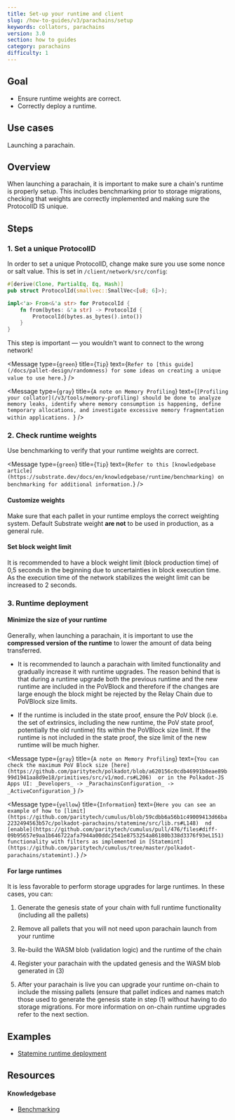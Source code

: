 ```yaml
---
title: Set-up your runtime and client
slug: /how-to-guides/v3/parachains/setup
keywords: collators, parachains
version: 3.0 
section: how to guides
category: parachains
difficulty: 1
---
```


## Goal

- Ensure runtime weights are correct.
- Correctly deploy a runtime.

## Use cases

Launching a parachain.

## Overview

When launching a parachain, it is important to make sure a chain's runtime is properly setup. This includes benchmarking prior to storage migrations, checking that weights are correctly implemented and making sure the ProtocolID IS unique.

## Steps

### 1. Set a unique ProtocolID

In order to set a unique ProtocolID, change make sure you use some nonce or salt value. This is set in
`/client/network/src/config`:

```rust
#[derive(Clone, PartialEq, Eq, Hash)]
pub struct ProtocolId(smallvec::SmallVec<[u8; 6]>);

impl<'a> From<&'a str> for ProtocolId {
	fn from(bytes: &'a str) -> ProtocolId {
		ProtocolId(bytes.as_bytes().into())
	}
}
```

This step is important &mdash; you wouldn't want to connect to the wrong network!

<Message
  type={`green`}
  title={`Tip`}
  text={`Refer to [this guide](/docs/pallet-design/randomness) for some ideas on creating a unique value to use here.`}
/>

<Message
  type={`gray`}
  title={`A note on Memory Profiling`}
  text={`[Profiling your collator](/v3/tools/memory-profiling) should be done to analyze memory leaks,
	identify where memory consumption is happening, define temporary
	allocations, and investigate excessive memory fragmentation within
	applications.
  `}
/>

### 2. Check runtime weights

Use benchmarking to verify that your runtime weights are correct.

<Message
  type={`green`}
  title={`Tip`}
  text={`Refer to this [knowledgebase article](https://substrate.dev/docs/en/knowledgebase/runtime/benchmarking) on benchmarking for additional information.`}
/>

#### Customize weights

Make sure that each pallet in your runtime employs the correct weighting system. Default Substrate weight **are not** to be used in production, as a general rule.

#### Set block weight limit

It is recommended to have a block weight limit (block production time) of 0,5 seconds in the beginning due to uncertainties in block execution time. As the execution time of the network stabilizes the weight limit can be increased to 2 seconds.

### 3. Runtime deployment

#### Minimize the size of your runtime

Generally, when launching a parachain, it is important to use the **compressed version of the runtime** to lower the amount of data being transferred.

- It is recommended to launch a parachain with limited functionality and gradually increase it with runtime upgrades. The reason behind that is that during a runtime upgrade both the previous runtime and the new runtime are included in the PoVBlock and therefore if the changes are large enough the block might be rejected by the Relay Chain due to PoVBlock size limits.

- If the runtime is included in the state proof, ensure the PoV block (i.e. the set of extrinsics, including the new runtime, the PoV state proof, potentially the old runtime) fits within the PoVBlock size limit. If the runtime is not included in the state proof, the size limit of the new runtime will be much higher.

<Message
  type={`gray`}
  title={`A note on Memory Profiling`}
  text={`You can check the maximum PoV Block size [here](https://github.com/paritytech/polkadot/blob/a620156c0cdb46991b8eae89b99d1941aa8d9e18/primitives/src/v1/mod.rs#L206) 
  or in the Polkadot-JS Apps UI: _Developers_ -> _ParachainsConfiguration_ -> _ActiveConfiguration_`}
/>

<Message
  type={`yellow`}
  title={`Information`}
  text={`Here you can see an example of how to [limit](https://github.com/paritytech/cumulus/blob/59cdbb6a56b1c49009413d66ba2232494563b57c/polkadot-parachains/statemine/src/lib.rs#L148) 
  nd [enable](https://github.com/paritytech/cumulus/pull/476/files#diff-09b95657e9aa1b646722afa7944a00ddc2541e8753254a86180b338d3376f93eL151) 
  functionality with filters as implemented in [Statemint](https://github.com/paritytech/cumulus/tree/master/polkadot-parachains/statemint).`}
/>

#### For large runtimes

It is less favorable to perform storage upgrades for large runtimes. In these cases, you can:

1. Generate the genesis state of your chain with full runtime functionality (including all the pallets)

2. Remove all pallets that you will not need upon parachain launch from your runtime

3. Re-build the WASM blob (validation logic) and the runtime of the chain

4. Register your parachain with the updated genesis and the WASM blob generated in (3)

5. After your parachain is live you can upgrade your runtime on-chain to include the missing pallets (ensure that pallet indices and names match those used to generate the genesis state in step (1) without having to do storage migrations. For more information on on-chain runtime upgrades refer to the next section.

## Examples

- [Statemine runtime deployment](https://github.com/paritytech/cumulus/pull/476)

## Resources

#### Knowledgebase

- [Benchmarking][benchmarking-kb]

[benchmarking-kb]: https://substrate.dev/docs/en/knowledgebase/runtime/benchmarking